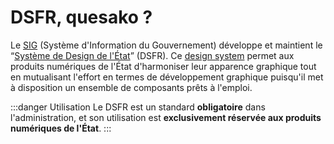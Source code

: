 
# DSFR, quesako ?

Le [SIG](https://www.gouvernement.fr/service-d-information-du-gouvernement-sig) (Système d'Information du Gouvernement) développe et maintient le “[Système de Design de l'État](https://www.systeme-de-design.gouv.fr)” (DSFR). Ce [design system](https://en.wikipedia.org/wiki/Design_system) permet aux produits numériques de l'État d'harmoniser leur apparence graphique tout en mutualisant l'effort en termes de développement graphique puisqu'il met à disposition un ensemble de composants prêts à l'emploi.

<CaptionedImage src={DsfrPreview} alt="" caption="Aperçu d'une page utilisant le DSFR" source="https://www.systeme-de-design.gouv.fr/a-propos" />

:::danger Utilisation
Le DSFR est un standard **obligatoire** dans l'administration, et son utilisation est **exclusivement réservée aux produits numériques de l'État**.
:::
